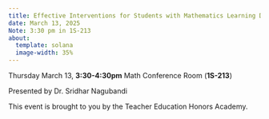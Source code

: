 ```yaml
---
title: Effective Interventions for Students with Mathematics Learning Disabilities
date: March 13, 2025
Note: 3:30 pm in 1S-213
about:
  template: solana
  image-width: 35%
---
```


Thursday March 13, **3:30-4:30pm**
Math Conference Room (**1S-213**)

Presented by Dr. Sridhar Nagubandi

This event is brought to you by the Teacher Education Honors Academy.
